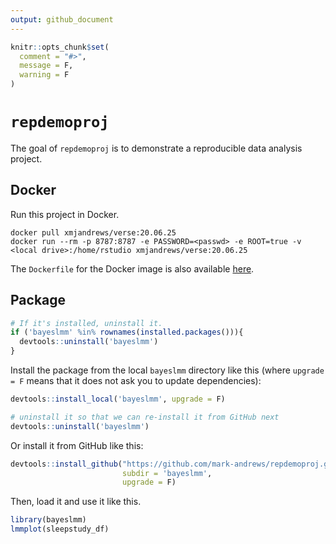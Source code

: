 ```yaml
---
output: github_document
---
```


<!-- README.md is generated from README.Rmd. Please edit that file -->

```r
knitr::opts_chunk$set(
  comment = "#>",
  message = F,
  warning = F
)
```

# `repdemoproj` 

<!-- badges: start -->
<!-- badges: end -->

The goal of `repdemoproj` is to demonstrate a reproducible data analysis project.

## Docker

Run this project in Docker.
```
docker pull xmjandrews/verse:20.06.25
docker run --rm -p 8787:8787 -e PASSWORD=<passwd> -e ROOT=true -v <local drive>:/home/rstudio xmjandrews/verse:20.06.25
```

The `Dockerfile` for the Docker image is also available [here](Dockerfile).


## Package

```r
# If it's installed, uninstall it.
if ('bayeslmm' %in% rownames(installed.packages())){
  devtools::uninstall('bayeslmm')
}
```


Install the package from the local `bayeslmm` directory like this (where `upgrade = F` means that it does not ask you to update dependencies):
```r
devtools::install_local('bayeslmm', upgrade = F)
```
```r
# uninstall it so that we can re-install it from GitHub next
devtools::uninstall('bayeslmm')
```

Or install it from GitHub like this:
```r
devtools::install_github("https://github.com/mark-andrews/repdemoproj.git", 
                         subdir = 'bayeslmm', 
                         upgrade = F)
```

Then, load it and use it like this.

```r
library(bayeslmm)
lmmplot(sleepstudy_df)
```



